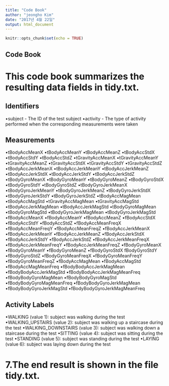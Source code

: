 ---
title: "Code Book"
author: "jeongho Kim"
date: "2017년 4월 22일"
output: html_document
---

```{r setup, include=FALSE}
knitr::opts_chunk$set(echo = TRUE)
```

## Code Book

# This code book summarizes the resulting data fields in tidy.txt.

## Identifiers
•subject - The ID of the test subject
•activity - The type of activity performed when the corresponding measurements were taken

## Measurements
•tBodyAccMeanX
•tBodyAccMeanY
•tBodyAccMeanZ
•tBodyAccStdX
•tBodyAccStdY
•tBodyAccStdZ
•tGravityAccMeanX
•tGravityAccMeanY
•tGravityAccMeanZ
•tGravityAccStdX
•tGravityAccStdY
•tGravityAccStdZ
•tBodyAccJerkMeanX
•tBodyAccJerkMeanY
•tBodyAccJerkMeanZ
•tBodyAccJerkStdX
•tBodyAccJerkStdY
•tBodyAccJerkStdZ
•tBodyGyroMeanX
•tBodyGyroMeanY
•tBodyGyroMeanZ
•tBodyGyroStdX
•tBodyGyroStdY
•tBodyGyroStdZ
•tBodyGyroJerkMeanX
•tBodyGyroJerkMeanY
•tBodyGyroJerkMeanZ
•tBodyGyroJerkStdX
•tBodyGyroJerkStdY
•tBodyGyroJerkStdZ
•tBodyAccMagMean
•tBodyAccMagStd
•tGravityAccMagMean
•tGravityAccMagStd
•tBodyAccJerkMagMean
•tBodyAccJerkMagStd
•tBodyGyroMagMean
•tBodyGyroMagStd
•tBodyGyroJerkMagMean
•tBodyGyroJerkMagStd
•fBodyAccMeanX
•fBodyAccMeanY
•fBodyAccMeanZ
•fBodyAccStdX
•fBodyAccStdY
•fBodyAccStdZ
•fBodyAccMeanFreqX
•fBodyAccMeanFreqY
•fBodyAccMeanFreqZ
•fBodyAccJerkMeanX
•fBodyAccJerkMeanY
•fBodyAccJerkMeanZ
•fBodyAccJerkStdX
•fBodyAccJerkStdY
•fBodyAccJerkStdZ
•fBodyAccJerkMeanFreqX
•fBodyAccJerkMeanFreqY
•fBodyAccJerkMeanFreqZ
•fBodyGyroMeanX
•fBodyGyroMeanY
•fBodyGyroMeanZ
•fBodyGyroStdX
fBodyGyroStdY
•fBodyGyroStdZ
•fBodyGyroMeanFreqX
•fBodyGyroMeanFreqY
•fBodyGyroMeanFreqZ
•fBodyAccMagMean
•fBodyAccMagStd
•fBodyAccMagMeanFreq
•fBodyBodyAccJerkMagMean
•fBodyBodyAccJerkMagStd
•fBodyBodyAccJerkMagMeanFreq
•fBodyBodyGyroMagMean
•fBodyBodyGyroMagStd
•fBodyBodyGyroMagMeanFreq
•fBodyBodyGyroJerkMagMean
•fBodyBodyGyroJerkMagStd
•fBodyBodyGyroJerkMagMeanFreq

## Activity Labels
•WALKING (value 1): subject was walking during the test
•WALKING_UPSTAIRS (value 2): subject was walking up a staircase during the test
•WALKING_DOWNSTAIRS (value 3): subject was walking down a staircase during the test
•SITTING (value 4): subject was sitting during the test
•STANDING (value 5): subject was standing during the test
•LAYING (value 6): subject was laying down during the test

# 7.The end result is shown in the file tidy.txt.
